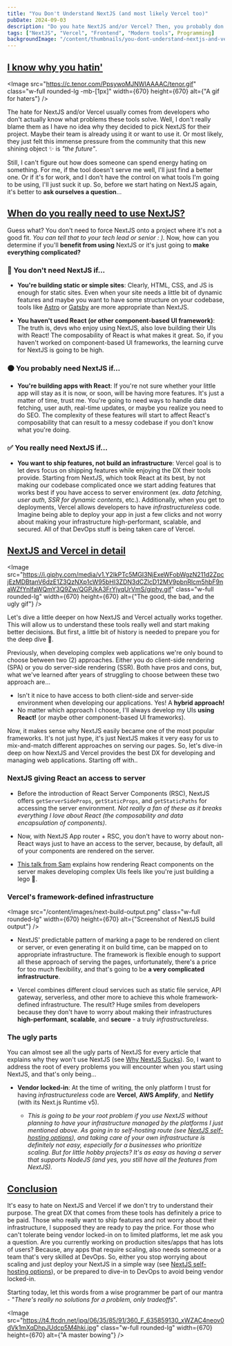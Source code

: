 ```yaml
---
title: "You Don't Understand NextJS (and most likely Vercel too)"
pubDate: 2024-09-03
description: "Do you hate NextJS and/or Vercel? Then, you probably don't understand these tools"
tags: ["NextJS", "Vercel", "Frontend", "Modern tools", Programming]
backgroundImage: "/content/thumbnails/you-dont-understand-nextjs-and-vercel.png"
---
```



## [I know why you hatin'](#i-know-why-you-hatin)
<Image
  src="https://c.tenor.com/PpsywoMJNWIAAAAC/tenor.gif"
  class="w-full rounded-lg -mb-[1px]"
  width={670}
  height={670}
  alt={"A gif for haters"}
/>

The hate for NextJS and/or Vercel usually comes from developers who don't actually know what
problems these tools solve. Well, I don't really blame them as I have no idea why they decided
to pick NextJS for their project. Maybe their team is already using it or want to use it. Or most
likely, they just felt this immense pressure from the community that this new shining object ✨ is
_"the future"_.

Still, I can't figure out how does someone can spend energy hating on something. For me, if the tool 
doesn't serve me well, I'll just find a better one. Or if it's for work, and I don't have the control
on what tools I'm going to be using, I'll just suck it up. So, before we start hating on NextJS
again, it's better to **ask ourselves a question**...

## [When do you really need to use NextJS?](#when-do-you-really-need-to-use-nextjs)

Guess what? You don't need to force NextJS onto a project where it's not a good fit. _You can tell 
that to your tech lead or senior : )._
Now, how can you determine if you'll **benefit from using** NextJS or it's just going 
to **make everything complicated?**  

<InfoCard
  text="Since we're talking about NextJS here, I'll assume you've already built some 
  apps/sites with React or at least, you're already familiar with it."
/>

### 🚫 You don't need NextJS if... 
- **You're building static or simple sites**: Clearly, HTML, CSS, and JS is enough for static
sites. Even when your site needs a little bit of dynamic features and maybe you want to have some
structure on your codebase, tools like [Astro](https://astro.build/) or [Gatsby](http://gatsbyjs.org) 
are more appropriate than NextJS. 

- **You haven't used React (or other component-based UI framework)**: The truth is, devs who 
enjoy using NextJS, also love building their UIs with React! The composability of React is 
what makes it great. So, if you haven't worked on component-based UI frameworks, the learning
curve for NextJS is going to be high.

### 🟠 You probably need NextJS if... 
- **You're building apps with React**: If you're not sure whether your little app will stay
as it is now, or soon, will be having more features. It's just a matter of time, trust me. 
You're going to need ways to handle data fetching, user auth, real-time updates, or maybe 
you realize you need to do SEO. The complexity of these features will start to affect 
React's composability that can result to a messy codebase if you don't know what 
you're doing.

### ✅ You really need NextJS if... 
- **You want to ship features, not build an infrastructure**: Vercel goal is to let devs 
focus on shipping features while enjoying the DX their tools provide. Starting from NextJS, 
which took React at its best, by not making our codebase complicated once we start adding 
features that works best if you have access to server environment (ex. _data fetching_, _user auth_, _SSR for dynamic contents_, etc.).
Additionally, when you get to deployments, Vercel allows developers to have _infrastructureless_ code. Imagine being able to deploy
your app in just a few clicks and not worry about making your infrastructure high-performant, scalable,
and secured. All of that DevOps stuff is being taken care of Vercel.

## [NextJS and Vercel in detail](#nextjs-and-vercel-in-detail)
<Image
  src="https://i.giphy.com/media/v1.Y2lkPTc5MGI3NjExeWFobWgzN211d2ZpcjEzMDBtanV6dzE1Z3QzNXp1cW95bHI3ZDN3dCZlcD12MV9pbnRlcm5hbF9naWZfYnlfaWQmY3Q9Zw/QGPJkA3FrYjyqUrVmS/giphy.gif"
  class="w-full rounded-lg"
  width={670}
  height={670}
  alt={"The good, the bad, and the ugly gif"}
/>

Let's dive a little deeper on how NextJS and Vercel actually works together. This will allow
us to understand these tools really well and start making better decisions. But first, a 
little bit of history is needed to prepare you for the deep dive 🌊.

Previously, when developing complex web applications we're only bound to choose between two (2)
approaches. Either you do client-side rendering (SPA) or you do server-side rendering (SSR).
Both have pros and cons, but, what we've learned after years of struggling to choose between 
these two approach are... 
- Isn't it nice to have access to both client-side and server-side environment when 
developing our applications. Yes! A **hybrid approach!** 
- No matter which approach I choose, I'll always develop my UIs **using React!** (or maybe
other component-based UI frameworks).

Now, it makes sense why NextJS easily became one of the most popular frameworks. It's not 
just hype, it's just NextJS makes it very easy for us to mix-and-match different approaches on 
serving our pages. So, let's dive-in deep on how NextJS and Vercel provides the best DX for 
developing and managing web applications. Starting off with..

### NextJS giving React an access to server 
- Before the introduction of React Server Components (RSC), NextJS  offers 
<span class="not-prose">`getServerSideProps`</span>, 
<span class="not-prose">`getStaticProps`</span>, 
and <span class="not-prose">`getStaticPaths`</span> for accessing the server environment. 
_Not really a fan of these as it breaks everything I love about React (the composability and 
data encapsulation of components)_.

- Now, with NextJS App router + RSC, you don't have to worry about non-React ways just
to have an access to the server, because, by default, all of your components are rendered
on the server.

- <a href="https://www.youtube.com/watch?v=9CN9RCzznZc" target="_blank">This talk from Sam</a> 
explains how rendering React components on the server makes developing complex UIs feels like 
you're just building a lego 🧩. 

### Vercel's framework-defined infrastructure
<Image
  src="/content/images/next-build-output.png"
  class="w-full rounded-lg"
  width={670}
  height={670}
  alt={"Screenshot of NextJS build output"}
/>

- NextJS' predictable pattern of marking a page to be rendered on client or server, or even 
generating it on build time, can be mapped on to appropriate infrastructure. The framework is 
flexible enough to support all these approach of serving the pages, unfortunately, there's a 
price for too much flexibility, and that's going to be **a very complicated infrastructure**.

- Vercel combines different cloud services such as static file service, API gateway, serverless, 
and other more to achieve this whole framework-defined infrastructure. The result? Huge smiles 
from developers because they don't have to worry about making their infrastructures **high-performant**,
**scalable**, and **secure** - a truly _infrastructureless_. 

### The ugly parts

You can almost see all the ugly parts of NextJS for every article that explains why they won't
use NextJS (see <a href="https://medium.com/@thecodingteacher_52591/why-nextjs-sucks-0352de93071b" target="_blank">Why NextJS Sucks</a>). 
So, I want to address the root of every problems you will encounter when you start using NextJS, 
and that's only being...

- **Vendor locked-in**: At the time of writing, the only platform I trust for having 
_infrastructureless_  code are **Vercel**, **AWS Amplify**, and **Netlify** 
(with its Next.js Runtime v5). 

  - _This is going to be your root problem if you use NextJS without planning to have your 
  infrastructure managed by the platforms I just mentioned above. As going in to self-hosting route 
  (see <a href="https://nextjs.org/docs/app/building-your-application/deploying#self-hosting" target="_blank">NextJS self-hosting options</a>), 
  and taking care of your own infrastructure is definitely not easy, especially for a businesses
  who prioritize scaling. But for little hobby projects? It's as easy as having a server that 
  supports NodeJS (and yes, you still have all the features from NextJS)._

## [Conclusion](#conclusion)

It's easy to hate on NextJS and Vercel if we don't try to understand their purpose. The great DX 
that comes from these tools has definitely a price to be paid. Those who really want to ship 
features and not worry about their infrastructure, I supposed they are ready to pay the price. 
For those who can't tolerate being vendor locked-in on to limited platforms, let me ask you a 
question. Are you currently working on production sites/apps that has lots of users? Because, any
apps that require scaling, also needs someone or a team that's very skilled at DevOps. So, either 
you stop worrying about scaling and just deploy your NextJS in a simple way (see <a href="https://nextjs.org/docs/app/building-your-application/deploying#self-hosting" target="_blank">NextJS self-hosting options</a>), 
or be prepared to dive-in to DevOps to avoid being vendor locked-in.


Starting today, let this words from a wise programmer be part of our mantra - 
"_There's really no solutions for a problem, only tradeoffs_".

<Image
  src="https://t4.ftcdn.net/jpg/06/35/85/91/360_F_635859130_xWZAC4neov0dVk1mXqDhpJUdcp5M4hki.jpg"
  class="w-full rounded-lg"
  width={670}
  height={670}
  alt={"A master bowing"}
/>

